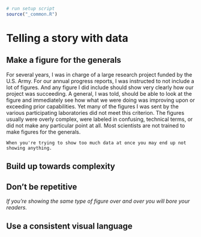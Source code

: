 ```r
# run setup script
source("_common.R")
```

# Telling a story with data {#telling-a-story}

## Make a figure for the generals

For several years, I was in charge of a large research project funded by the U.S. Army. For our annual progress reports, I was instructed to not include a lot of figures. And any figure I did include should show very clearly how our project was succeeding. A general, I was told, should be able to look at the figure and immediately see how what we were doing was improving upon or exceeding prior capabilities. Yet many of the figures I was sent by the various participating laboratories did not meet this criterion. The figures usually were overly complex, were labeled in confusing, technical terms, or did not make any particular point at all. Most scientists are not trained to make figures for the generals.



```block
When you're trying to show too much data at once you may end up not showing anything.
```


## Build up towards complexity


## Don't be repetitive

*If you're showing the same type of figure over and over you will bore your readers.*

## Use a consistent visual language

